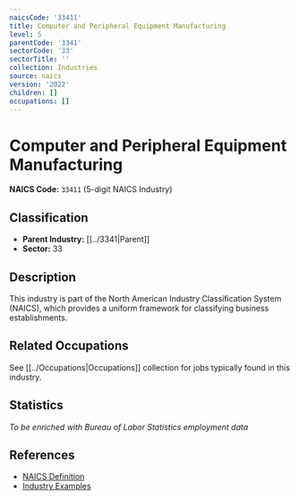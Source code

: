 ```yaml
---
naicsCode: '33411'
title: Computer and Peripheral Equipment Manufacturing
level: 5
parentCode: '3341'
sectorCode: '33'
sectorTitle: ''
collection: Industries
source: naics
version: '2022'
children: []
occupations: []
---
```

# Computer and Peripheral Equipment Manufacturing

**NAICS Code:** `33411` (5-digit NAICS Industry)

## Classification

- **Parent Industry:** [[../3341|Parent]]
- **Sector:** 33

## Description

This industry is part of the North American Industry Classification System (NAICS), which provides a uniform framework for classifying business establishments.

## Related Occupations

See [[../Occupations|Occupations]] collection for jobs typically found in this industry.

## Statistics

*To be enriched with Bureau of Labor Statistics employment data*

## References

- [NAICS Definition](https://www.census.gov/naics/)
- [Industry Examples](https://www.census.gov/naics/2022NAICS/)
